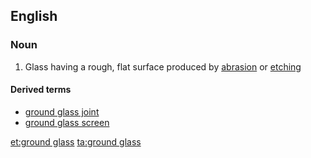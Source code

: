 ==English==

===Noun===
{{wikipedia}}
{{en-noun|head=[[ground]] [[glass]]}}

# Glass having a rough, flat surface produced by [[abrasion]] or [[etching]]

====Derived terms====
*[[ground glass joint]]
*[[ground glass screen]]

[[et:ground glass]]
[[ta:ground glass]]